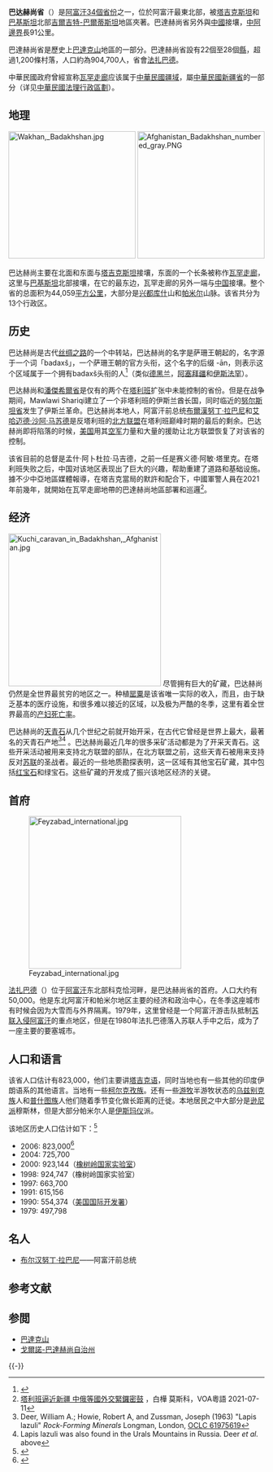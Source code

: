 {{Infobox settlement
| name = 巴達赫尚省
| native_name = {{lang|fa|ولایت بدخشان}}
| settlement_type = [[阿富汗行政區劃|省]]
| image_skyline = Badakhshan province of Afghanistan.jpg
| image_caption = 巴達赫尚省不同的縣
| image_map = Badakhshan in Afghanistan.svg
| map_caption = 巴達赫尚省在阿富汗的位置
| pushpin_map =
| pushpin_map_caption =
| coordinates = {{coord|38|0|N|71|0|E|region:AF_type:adm1st|display=inline,title}}
| subdivision_type = 國家
| subdivision_name = {{flag|Afghanistan|Taliban}}
| established_title =
| established_date = 
| seat_type = 首府
| seat = [[法扎巴德_(阿富汗)|法扎巴德]]
| government_footnotes =
| leader_party =
| leader_title = 省長
| leader_name = Ahmad Faisal Begzad
| unit_pref = 公制<!-- or US or UK -->
| area_footnotes = <ref>{{cite web|url=http://www.statoids.com/uaf.html|title=Statoids|accessdate=2019-04-09|archive-date=2006-07-07|archive-url=https://web.archive.org/web/20060707124416/http://www.statoids.com/uaf.html|dead-url=no}}</ref>
| area_total_km2 = 44059
| area_land_km2 =
| area_water_km2 =
| area_note = 
| elevation_footnotes =
| elevation_m =
| population_footnotes = 
| population_total = 904700
| population_as_of = 2012
| population_density_km2 = auto
| population_note = 
| blank_name_sec1 = {{link-en|阿富汗語言|Languages of Afghanistan|主要語言}}
| blank_info_sec1 = [[波斯語|達里語]]、[[科瓦語|科瓦語]]、[[柯爾克孜語|柯爾克孜語]]、[[舒格南語|舒格南語]]、{{link-en|門吉語|Munji language}}、{{link-en|伊什卡什米語|Ishkashimi language}}、[[瓦罕語|瓦罕語]]
| timezone1 = [[UTC+04:30|UTC+04:30]]
| utc_offset1 = 
| postal_code =
| area_code = 
| iso_code = AF-BDS
| website = 
}}
{{各地中文名
 | 名詞 = 巴达赫尚<!-- 相關名詞，填一個即可，將隨條目語言變種進行字詞轉換 -->
 | 圖像 = <!-- 圖檔名稱（省略File:字頭） -->
 | 說明 = <!-- 圖檔說明，將隨條目語言變種進行字詞轉換 -->
 | 大陸 = 巴达赫尚
 | 臺灣 = 巴達克珊 <ref>[https://www.ydn.com.tw/news/newsInsidePage?chapterID=1421890 塔利班坐大 已吞阿富汗1/3領土] {{Wayback|url=https://www.ydn.com.tw/news/newsInsidePage?chapterID=1421890 |date=20210912012602 }}，[[青年日報|青年日報]]</ref>  <!-- 若不填寫香港一項，則標籤顯示為港臺 -->
 | 香港 = <!-- 若不填寫澳門一項，則標籤顯示為港澳 -->
 | 澳門 = 
 | 新加坡= <!-- 若不填寫大馬一項，則標籤顯示為新馬 -->
 | 大馬 = 
 }}

'''巴达赫尚省'''（{{lang-fa|بدخشان ولایت|Badaxšān wilāyat}}）是[[阿富汗行政區劃|阿富汗34個省份]]之一，位於阿富汗最東北部，被[[塔吉克斯坦|塔吉克斯坦]]和[[巴基斯坦|巴基斯坦]]北部[[吉爾吉特-巴爾蒂斯坦|吉爾吉特-巴爾蒂斯坦]]地區夾著。巴達赫尚省另外與[[中國|中國]]接壤，[[中國－阿富汗邊界|中阿邊界]]長91公里。

巴達赫尚省是歷史上[[巴達克山|巴達克山]]地區的一部分。巴達赫尚省設有22個至28個[[縣_(阿富汗)|縣]]，超過1,200條村落，人口約為904,700人，省會[[法扎巴德_(阿富汗)|法扎巴德]]。

中華民國政府曾經宣称[[瓦罕走廊|瓦罕走廊]]应该属于[[中華民國疆域|中華民國疆域]]，屬[[新疆省_(中華民國)|中華民國新疆省]]的一部分（详见[[中華民國法理行政區劃|中華民國法理行政區劃]]）。

== 地理 ==
[[File:Wakhan,_Badakhshan.jpg|250px]]
[[File:Afghanistan_Badakhshan_numbered_gray.PNG|250px]]

巴达赫尚主要在北面和东面与[[塔吉克斯坦|塔吉克斯坦]]接壤，东面的一个长条被称作[[瓦罕走廊|瓦罕走廊]]，这里与[[巴基斯坦|巴基斯坦]]北部接壤，在它的最东边，瓦罕走廊的另外一端与[[中華人民共和國|中国]]接壤。整个省的总面积为44,059[[平方公里|平方公里]]，大部分是[[兴都库什|兴都库什]]山和[[帕米尔|帕米尔]]山脉。该省共分为13个行政区。

== 历史 ==
{{See also|巴达克山}}

巴达赫尚是古代[[丝绸之路|丝绸之路]]的一个中转站，巴达赫尚的名字是萨珊王朝起的，名字源于一个词「badaxš」，一个萨珊王朝的官方头衔，这个名字的后缀 -ān，则表示这个区域属于一个拥有badaxš头衔的人<ref name=Iranica>{{cite encyclopedia|last=Eilers |first=W. |encyclopedia=[[Encyclopædia_Iranica|Encyclopædia Iranica]] |title=BADA<u>K</u>ŠĀN |url=http://www.iranica.com/newsite/articles/v3f4/v3f4a011.html |accessdate=January 2008 |edition=Online Edition |publisher=[[Columbia_University|Columbia University]] |location=United States |deadurl=yes |archiveurl=https://web.archive.org/web/20090102233859/http://www.iranica.com/newsite/articles/v3f4/v3f4a011.html |archivedate=2009-01-02 }}</ref>（类似[[德黑兰|德黑兰]]，[[阿塞拜疆|阿塞拜疆]]和[[伊斯法罕|伊斯法罕]]）。

巴达赫尚和[[潘傑希爾省|潘傑希爾省]]是仅有的两个在[[塔利班|塔利班]]扩张中未能控制的省份。但是在战争期间，Mawlawi Shariqi建立了一个非塔利班的伊斯兰酋长国，同时临近的[[努尔斯坦省|努尔斯坦省]]发生了伊斯兰革命。巴达赫尚本地人，阿富汗前总统[[布爾漢努丁·拉巴尼|布爾漢努丁·拉巴尼]]和[[艾哈迈德·沙阿·马苏德|艾哈迈德·沙阿·马苏德]]是反塔利班的[[北方聯盟_(阿富汗)|北方联盟]]在塔利班巅峰时期的最后的剩余。巴达赫尚即将陷落的时候，[[美国|美国]]用其[[空军|空军]]力量和大量的援助让北方联盟恢复了对该省的控制。

该省目前的总督是孟什·阿卜杜拉·马吉德，之前一任是赛义德·阿敏·塔里克。在塔利班失败之后，中国对该地区表现出了巨大的兴趣，帮助重建了道路和基础设施。據不少中亞地區媒體報導，在塔吉克當局的默許和配合下，中國軍警人員在2021年前幾年，就開始在瓦罕走廊地帶的巴達赫尚地區部署和巡邏<ref name=china-russia-activity-diplomacy>[https://www.voacantonese.com/a/china-russia-activity-diplomacy-as-situation-changes-in-afghanistan-20210710/5960974.html 塔利班逼近新疆 中俄等國外交緊鑼密鼓] {{Wayback|url=https://www.voacantonese.com/a/china-russia-activity-diplomacy-as-situation-changes-in-afghanistan-20210710/5960974.html |date=20210712074630 }}，白樺 莫斯科，VOA粵語 2021-07-11</ref>。

== 经济 ==
[[File:Kuchi_caravan_in_Badakhshan,_Afghanistan.jpg|300px]]
尽管拥有巨大的矿藏，巴达赫尚仍然是全世界最贫穷的地区之一。种植[[罂粟|罂粟]]是该省唯一实际的收入，而且，由于缺乏基本的医疗设施，和很多难以接近的区域，以及极为严酷的冬季，这里有着全世界最高的[[产妇|产妇]][[死亡率|死亡率]]。

巴达赫尚的[[天青石|天青石]]从几个世纪之前就开始开采，在古代它曾经是世界上最大，最著名的天青石产地<ref>Deer, William A.; Howie, Robert A, and Zussman, Joseph (1963) "Lapis lazuli" ''Rock-Forming Minerals'' Longman, London, [http://www.worldcat.org/oclc/61975619 OCLC 61975619]</ref><ref>Lapis lazuli was also found in the Urals Mountains in Russia. Deer ''et al.'' above</ref> 。巴达赫尚最近几年的很多采矿活动都是为了开采天青石。这些开采活动被用来支持北方联盟的部队，在北方联盟之前，这些天青石被用来支持反对[[苏联|苏联]]的圣战者。最近的一些地质勘探表明，这一区域有其他宝石矿藏，其中包括[[红宝石|红宝石]]和绿宝石。这些矿藏的开发成了振兴该地区经济的关键。

== 首府 ==
[[File:Feyzabad_international.jpg|300px]]

[[法扎巴德_(阿富汗)|法扎巴德]]（{{lang-ps|فيض‌آباد}}）位于[[阿富汗|阿富汗]]东北部科克恰河畔，是巴达赫尚省的首府。人口大约有50,000。他是东北阿富汗和帕米尔地区主要的经济和政治中心，在冬季这座城市有时候会因为大雪而与外界隔离。1979年，这里曾经是一个阿富汗游击队抵制[[苏联入侵阿富汗|苏联入侵阿富汗]]的重点地区，但是在1980年法扎巴德落入苏联人手中之后，成为了一座主要的要塞城市。

== 人口和语言 ==
该省人口估计有823,000，他们主要讲[[塔吉克语|塔吉克语]]，同时当地也有一些其他的印度伊朗语系的其他语言。当地有一些[[柯尔克孜族|柯尔克孜族]]。还有一些[[游牧|游牧]]半游牧状态的[[乌兹别克族|乌兹别克族]]人和[[普什图族|普什图族]]人他们随着季节变化做长距离的迁徙。本地居民之中大部分是[[逊尼派|逊尼派]]穆斯林，但是大部分帕米尔人是[[伊斯玛仪|伊斯玛仪]]派。

该地区历史人口估计如下：<ref>{{Cite web |url=http://www.fao.org/afghanistan/ |title=Afghanistan Geographic & Thematic Layers |accessdate=2010-01-30 |archive-date=2012-07-16 |archive-url=https://web.archive.org/web/20120716180458/http://www.fao.org/afghanistan/ |dead-url=no }}</ref>
* 2006: 823,000<ref name="World Gazetteer">{{cite web|url=http://www.world-gazetteer.com/wg.php?x=&men=gpro&lng=en&des=wg&srt=npan&col=abcdefghinoq&msz=600&geo=-272 |title=World Gazetteer |archiveurl=https://archive.is/20130105104925/http://www.world-gazetteer.com/wg.php?x=&men=gpro&lng=en&des=wg&srt=npan&col=abcdefghinoq&msz=600&geo=-272 |archivedate=2013-01-05 |deadurl=yes }}</ref>
* 2004: 725,700
* 2000: 923,144（[[橡树岭国家实验室|橡树岭国家实验室]]）
* 1998: 924,747（橡树岭国家实验室）
* 1997: 663,700 
* 1991: 615,156 
* 1990: 554,374（[[美国国际开发署|美国国际开发署]]）
* 1979: 497,798

== 名人 ==
* [[布尔汉努丁·拉巴尼|布尔汉努丁·拉巴尼]]——阿富汗前总统

== 参考文献 ==
{{Reflist|2}}

== 参閲 ==
{{commonscat}}
* [[巴達克山|巴達克山]]
* [[戈爾諾-巴達赫尚自治州|戈爾諾-巴達赫尚自治州]]

{{-}}
{{阿富汗省份|state=collapsed}}
{{Authority control}}
{{DEFAULTSORT:badakhshan}}
